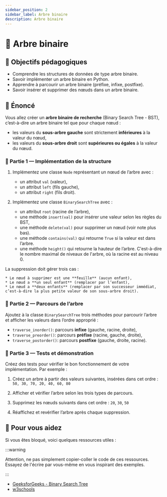```yaml
---
sidebar_position: 2
sidebar_label: Arbre binaire
description: Arbre binaire
---
```


# 🌳 Arbre binaire

## 🎯 Objectifs pédagogiques

- Comprendre les structures de données de type arbre binaire.
- Savoir implémenter un arbre binaire en Python.
- Apprendre à parcourir un arbre binaire (préfixe, infixe, postfixe).
- Savoir insérer et supprimer des nœuds dans un arbre binaire.

## 📜 Énoncé

Vous allez créer un **arbre binaire de recherche** (Binary Search Tree - BST),
c’est-à-dire un arbre binaire tel que pour chaque nœud :

* les valeurs du **sous-arbre gauche** sont strictement **inférieures** à la valeur du nœud,
* les valeurs du **sous-arbre droit** sont **supérieures ou égales** à la valeur du nœud.


### 🧩 Partie 1 — Implémentation de la structure

1. Implémentez une classe `Node` représentant un nœud de l’arbre avec :

    * un attribut `val` (valeur),
    * un attribut `left` (fils gauche),
    * un attribut `right` (fils droit).

2. Implémentez une classe `BinarySearchTree` avec :

    * un attribut `root` (racine de l’arbre),
    * une méthode `insert(val)` pour insérer une valeur selon les règles du BST,
    * une méthode `delete(val)` pour supprimer un nœud (voir note plus bas).
    * une méthode `contains(val)` qui retourne `True` si la valeur est dans l’arbre.
    * une méthode `height()` qui retourne la hauteur de l’arbre. C'est-à-dire
      le nombre maximal de niveaux de l'arbre, où la racine est au niveau 0.

La suppression doit gérer trois cas :

    * Le nœud à supprimer est une **feuille** (aucun enfant),
    * Le nœud a **un seul enfant** (remplacer par l’enfant),
    * Le nœud a **deux enfants** (remplacer par son successeur immédiat, c’est-à-dire la plus petite valeur de son sous-arbre droit).


### 🔁 Partie 2 — Parcours de l’arbre

Ajoutez à la classe `BinarySearchTree` trois méthodes pour parcourir l’arbre et afficher les valeurs dans l’ordre approprié :

* `traverse_inorder()`: parcours **infixe** (gauche, racine, droite),
* `traverse_preorder()`: parcours **préfixe** (racine, gauche, droite),
* `traverse_postorder()`: parcours **postfixe** (gauche, droite, racine).


### 🧪 Partie 3 — Tests et démonstration

Créez des tests pour vérifier le bon fonctionnement de votre implémentation. Par exemple :

1. Créez un arbre à partir des valeurs suivantes, insérées dans cet ordre :
   `50, 30, 70, 20, 40, 60, 80`

2. Afficher et vérifier l’arbre selon les trois types de parcours.

3. Supprimez les nœuds suivants dans cet ordre : `20`, `30`, `50`

4. Réaffichez et revérifier l’arbre après chaque suppression.

## 📝 Pour vous aidez

Si vous êtes bloqué, voici quelques ressources utiles :

:::warning

Attention, ne pas simplement copier-coller le code de ces ressources. Essayez
de l'écrire par vous-même en vous inspirant des exemples.

:::

- [GeeksforGeeks - Binary Search Tree](https://www.geeksforgeeks.org/binary-search-tree-in-python/)
- [w3schools](https://www.w3schools.com/dsa/dsa_data_binarysearchtrees.php)